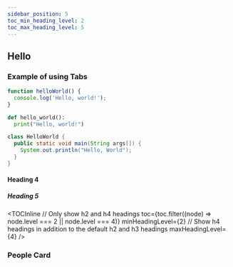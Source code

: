 ```yaml
---
sidebar_position: 5
toc_min_heading_level: 2
toc_max_heading_level: 5
---
```



## Hello <Thing />

### Example of using Tabs
<Tabs>
<TabItem value="js" label="JavaScript">

```js
function helloWorld() {
  console.log('Hello, world!');
}
```

</TabItem>
<TabItem value="py" label="Python">

```py
def hello_world():
  print("Hello, world!")
```

</TabItem>
<TabItem value="java" label="Java">

```java
class HelloWorld {
  public static void main(String args[]) {
    System.out.println("Hello, World");
  }
}
```

</TabItem>
</Tabs>

#### Heading 4
##### Heading 5

<!--<TOCInline toc={toc} />-->
<TOCInline
// Only show h2 and h4 headings
  toc={toc.filter((node) => node.level === 2 || node.level === 4)}
  minHeadingLevel={2}
  // Show h4 headings in addition to the default h2 and h3 headings
  maxHeadingLevel={4}
/>

### People Card

<Person first="Snehangshu" last="Karmakar" image={DocusaurusImageUrl} notes= "Instructional Engineer" />
